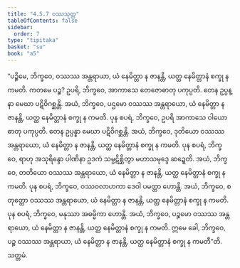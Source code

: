 ```yaml
---
title: "4.5.7 ဝဿသုတ္တ"
tableOfContents: false
sidebar:
  order: 7
type: "tipitaka"
basket: "su"
book: "a5"
---
```



<DynamicBreadcrumb />

<Division number="197" book="a5" e="ch" v="16" p="212">

<Paragraph number="1166" book="a5">
“ပဉ္စိမေ, ဘိက္ခဝေ, ဝဿဿ အန္တရာယာ, ယံ နေမိတ္တာ န ဇာနန္တိ, ယတ္ထ နေမိတ္တာနံ စက္ခု န ကမတိ. ကတမေ ပဉ္စ? ဥပရိ, ဘိက္ခဝေ, အာကာသေ တေဇောဓာတု ပကုပ္ပတိ. တေန ဥပ္ပန္နာ မေဃာ ပဋိဝိဂစ္ဆန္တိ. အယံ, ဘိက္ခဝေ, ပဌမော ဝဿဿ အန္တရာယော, ယံ နေမိတ္တာ န ဇာနန္တိ, ယတ္ထ နေမိတ္တာနံ စက္ခု န ကမတိ.
</Paragraph>

<Paragraph number="1167" book="a5">
ပုန စပရံ, ဘိက္ခဝေ, ဥပရိ အာကာသေ ဝါယောဓာတု ပကုပ္ပတိ. တေန ဥပ္ပန္နာ မေဃာ ပဋိဝိဂစ္ဆန္တိ. အယံ, ဘိက္ခဝေ, ဒုတိယော ဝဿဿ အန္တရာယော, ယံ နေမိတ္တာ န ဇာနန္တိ, ယတ္ထ နေမိတ္တာနံ စက္ခု န ကမတိ.
</Paragraph>

<Paragraph number="1168" book="a5">
ပုန စပရံ, ဘိက္ခဝေ, ရာဟု အသုရိန္ဒော ပါဏိနာ ဥဒကံ သမ္ပဋိစ္ဆိတွာ မဟာသမုဒ္ဒေ ဆဍ္ဍေတိ. အယံ, ဘိက္ခဝေ, တတိယော ဝဿဿ အန္တရာယော, ယံ နေမိတ္တာ န ဇာနန္တိ, ယတ္ထ နေမိတ္တာနံ စက္ခု န ကမတိ.
</Paragraph>

<Paragraph number="1169" book="a5">
ပုန စပရံ, ဘိက္ခဝေ, ဝဿဝလာဟကာ ဒေဝါ ပမတ္တာ ဟောန္တိ. အယံ, ဘိက္ခဝေ, စတုတ္ထော ဝဿဿ အန္တရာယော, ယံ နေမိတ္တာ န ဇာနန္တိ, ယတ္ထ နေမိတ္တာနံ စက္ခု န ကမတိ.
</Paragraph>

<Paragraph number="1170" book="a5">
ပုန စပရံ, ဘိက္ခဝေ, မနုဿာ အဓမ္မိကာ ဟောန္တိ. အယံ, ဘိက္ခဝေ, ပဉ္စမော ဝဿဿ အန္တရာယော, ယံ နေမိတ္တာ န ဇာနန္တိ, ယတ္ထ နေမိတ္တာနံ စက္ခု န ကမတိ. ဣမေ ခေါ, ဘိက္ခဝေ, ပဉ္စ ဝဿဿ အန္တရာယာ, ယံ နေမိတ္တာ န ဇာနန္တိ, ယတ္ထ နေမိတ္တာနံ စက္ခု န ကမတီ”တိ.

</Paragraph>
</Division>

<Paragraph number="1171" type="center" book="a5">
သတ္တမံ.
</Paragraph>